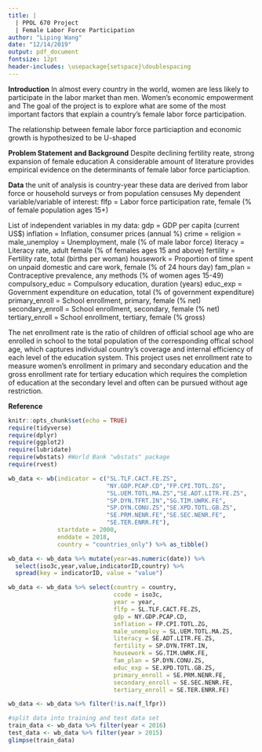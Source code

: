 ```yaml
---
title: |
  | PPOL 670 Project 
  | Female Labor Force Participation
author: "Liping Wang"
date: "12/14/2019"
output: pdf_document
fontsize: 12pt
header-includes: \usepackage{setspace}\doublespacing
---
```


**Introduction**
In almost every country in the world, women are less likely to participate in the labor market than men. Women's economic empowerment and 
The goal of the project is to explore what are some of the most important factors that explain a country's female labor force participation. 

The relationship between female labor force particiaption and economic growth is hypothesized to be U-shaped

**Problem Statement and Background**
Despite declining fertility reate, strong expansion of female education 
A considerable amount of literature provides empirical evidence on the determinants of female labor force particiaption. 

**Data**
the unit of analysis is country-year 
these data are derived from labor force or household surveys or from population censuses
My dependent variable/variable of interest:
flfp = Labor force participation rate, female (% of female population ages 15+)

\singlespacing
List of independent variables in my data:
gdp = GDP per capita (current US$)
inflation = Inflation, consumer prices (annual %)
crime = 
religion = 
male_unemploy = Unemployment, male (% of male labor force)
literacy = Literacy rate, adult female (% of females ages 15 and above)
fertility = Fertility rate, total (births per woman)
housework = Proportion of time spent on unpaid domestic and care work, female (% of 24 hours day)
fam_plan = Contraceptive prevalence, any methods (% of women ages 15-49)
compulsory_educ = Compulsory education, duration (years)
educ_exp = Government expenditure on education, total (% of government expenditure)
primary_enroll = School enrollment, primary, female (% net)
secondary_enroll = School enrollment, secondary, female (% net)
tertiary_enroll = School enrollment, tertiary, female (% gross)



The net enrollment rate is the ratio of children of official school age who are enrolled in school to the total population of the corresponding offical school age, which captures individual country's coverage and internal efficiency of each level of the education system. This project uses net enrollment rate to measure
women's enrollment in primary and secondary education and the gross enrollment rate for tertiary education which requires the completion of education at the secondary level and often can be pursued without age restriction. 


**Reference**


```r
knitr::opts_chunk$set(echo = TRUE)
require(tidyverse)
require(dplyr)
require(ggplot2)
require(lubridate)
require(wbstats) #World Bank "wbstats" package
require(rvest)
```

```r
wb_data <- wb(indicator = c("SL.TLF.CACT.FE.ZS",
                            "NY.GDP.PCAP.CD","FP.CPI.TOTL.ZG",
                            "SL.UEM.TOTL.MA.ZS","SE.ADT.LITR.FE.ZS",
                            "SP.DYN.TFRT.IN","SG.TIM.UWRK.FE",
                            "SP.DYN.CONU.ZS","SE.XPD.TOTL.GB.ZS",
                            "SE.PRM.NENR.FE","SE.SEC.NENR.FE",
                            "SE.TER.ENRR.FE"),
              startdate = 2000,
              enddate = 2018,
              country = "countries_only") %>% as_tibble()

wb_data <- wb_data %>% mutate(year=as.numeric(date)) %>%
  select(iso3c,year,value,indicatorID,country) %>%
  spread(key = indicatorID, value = "value")

wb_data <- wb_data %>% select(country = country,
                              ccode = iso3c,
                              year = year,
                              flfp = SL.TLF.CACT.FE.ZS,
                              gdp = NY.GDP.PCAP.CD,
                              inflation = FP.CPI.TOTL.ZG,
                              male_unemploy = SL.UEM.TOTL.MA.ZS,
                              literacy = SE.ADT.LITR.FE.ZS,
                              fertility = SP.DYN.TFRT.IN,
                              housework = SG.TIM.UWRK.FE,
                              fam_plan = SP.DYN.CONU.ZS,
                              educ_exp = SE.XPD.TOTL.GB.ZS, 
                              primary_enroll = SE.PRM.NENR.FE,
                              secondary_enroll = SE.SEC.NENR.FE,
                              tertiary_enroll = SE.TER.ENRR.FE)
```












```r
wb_data <- wb_data %>% filter(!is.na(f_lfpr))

#split data into training and test data set 
train_data <- wb_data %>% filter(year < 2016)
test_data <- wb_data %>% filter(year > 2015)
glimpse(train_data)
```

